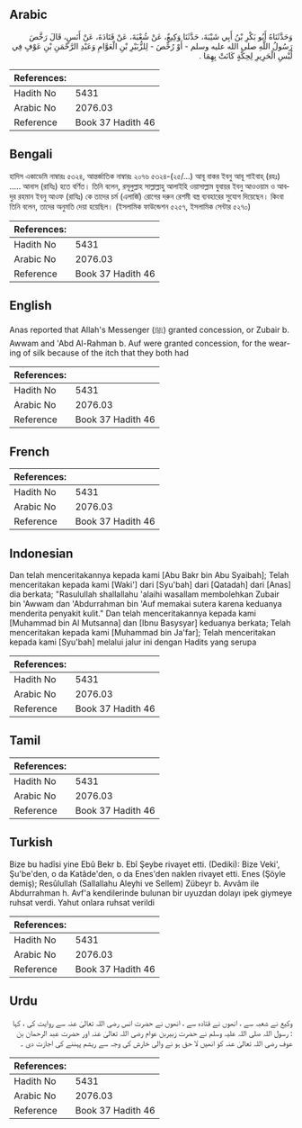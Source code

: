 ## Arabic


<div dir="rtl" lang="ar" style={{fontSize:'larger',backgroundColor:'#f8f9fa',padding:20}}>
وَحَدَّثَنَاهُ أَبُو بَكْرِ بْنُ أَبِي شَيْبَةَ، حَدَّثَنَا وَكِيعٌ، عَنْ شُعْبَةَ، عَنْ قَتَادَةَ، عَنْ أَنَسٍ، قَالَ رَخَّصَ رَسُولُ اللَّهِ صلى الله عليه وسلم - أَوْ رُخِّصَ - لِلزُّبَيْرِ بْنِ الْعَوَّامِ وَعَبْدِ الرَّحْمَنِ بْنِ عَوْفٍ فِي لُبْسِ الْحَرِيرِ لِحِكَّةٍ كَانَتْ بِهِمَا ‏.‏
</div>
<div style={{backgroundColor:'#f8f9fa',padding:20, marginBottom: 10}}><table> <thead> <tr> <th>References:</th> <th></th> </tr> </thead> <tbody><tr><td>Hadith No</td><td>5431</td></tr><tr><td>Arabic No</td><td>2076.03</td></tr><tr><td>Reference</td><td>Book 37 Hadith 46</td></tr></tbody></table></div>

## Bengali


<div dir="ltr" lang="bn" style={{fontSize:'larger',backgroundColor:'#f8f9fa',padding:20}}>
হাদিস একাডেমি নাম্বারঃ ৫৩২৪, আন্তর্জাতিক নাম্বারঃ ২০৭৬ ৫৩২৪-(২৫/...) আবূ বাকর ইবনু আবূ শাইবাহ্ (রহঃ) ..... আনাস (রাযিঃ) হতে বর্ণিত। তিনি বলেন, রসূলুল্লাহ সাল্লাল্লাহু আলাইহি ওয়াসাল্লাম যুবায়র ইবনু আওওয়াম ও আবদুর রহমান ইবনু আওফ (রাযিঃ) কে তাদের চর্ম (এলাৰ্জি) রোগের দরুন রেশমী বস্ত্র ব্যবহারের সুযোগ দিয়েছেন। কিংবা তিনি বলেন, তাদের অনুমতি দেয়া হয়েছিল। (ইসলামিক ফাউন্ডেশন ৫২৫৭, ইসলামিক সেন্টার ৫২৭০)
</div>
<div style={{backgroundColor:'#f8f9fa',padding:20, marginBottom: 10}}><table> <thead> <tr> <th>References:</th> <th></th> </tr> </thead> <tbody><tr><td>Hadith No</td><td>5431</td></tr><tr><td>Arabic No</td><td>2076.03</td></tr><tr><td>Reference</td><td>Book 37 Hadith 46</td></tr></tbody></table></div>

## English


<div dir="ltr" lang="en" style={{fontSize:'larger',backgroundColor:'#f8f9fa',padding:20}}>
Anas reported that Allah's Messenger (ﷺ) granted concession, or Zubair b. Awwam and 'Abd Al-Rahman b. Auf were granted concession, for the wearing of silk because of the itch that they both had
</div>
<div style={{backgroundColor:'#f8f9fa',padding:20, marginBottom: 10}}><table> <thead> <tr> <th>References:</th> <th></th> </tr> </thead> <tbody><tr><td>Hadith No</td><td>5431</td></tr><tr><td>Arabic No</td><td>2076.03</td></tr><tr><td>Reference</td><td>Book 37 Hadith 46</td></tr></tbody></table></div>

## French


<div dir="ltr" lang="fr" style={{fontSize:'larger',backgroundColor:'#f8f9fa',padding:20}}>

</div>
<div style={{backgroundColor:'#f8f9fa',padding:20, marginBottom: 10}}><table> <thead> <tr> <th>References:</th> <th></th> </tr> </thead> <tbody><tr><td>Hadith No</td><td>5431</td></tr><tr><td>Arabic No</td><td>2076.03</td></tr><tr><td>Reference</td><td>Book 37 Hadith 46</td></tr></tbody></table></div>

## Indonesian


<div dir="ltr" lang="id" style={{fontSize:'larger',backgroundColor:'#f8f9fa',padding:20}}>
Dan telah menceritakannya kepada kami [Abu Bakr bin Abu Syaibah]; Telah menceritakan kepada kami [Waki'] dari [Syu'bah] dari [Qatadah] dari [Anas] dia berkata; "Rasulullah shallallahu 'alaihi wasallam membolehkan Zubair bin 'Awwam dan 'Abdurrahman bin 'Auf memakai sutera karena keduanya menderita penyakit kulit." Dan telah menceritakannya kepada kami [Muhammad bin Al Mutsanna] dan [Ibnu Basysyar] keduanya berkata; Telah menceritakan kepada kami [Muhammad bin Ja'far]; Telah menceritakan kepada kami [Syu'bah] melalui jalur ini dengan Hadits yang serupa
</div>
<div style={{backgroundColor:'#f8f9fa',padding:20, marginBottom: 10}}><table> <thead> <tr> <th>References:</th> <th></th> </tr> </thead> <tbody><tr><td>Hadith No</td><td>5431</td></tr><tr><td>Arabic No</td><td>2076.03</td></tr><tr><td>Reference</td><td>Book 37 Hadith 46</td></tr></tbody></table></div>

## Tamil


<div dir="ltr" lang="ta" style={{fontSize:'larger',backgroundColor:'#f8f9fa',padding:20}}>

</div>
<div style={{backgroundColor:'#f8f9fa',padding:20, marginBottom: 10}}><table> <thead> <tr> <th>References:</th> <th></th> </tr> </thead> <tbody><tr><td>Hadith No</td><td>5431</td></tr><tr><td>Arabic No</td><td>2076.03</td></tr><tr><td>Reference</td><td>Book 37 Hadith 46</td></tr></tbody></table></div>

## Turkish


<div dir="ltr" lang="tr" style={{fontSize:'larger',backgroundColor:'#f8f9fa',padding:20}}>
Bize bu hadîsi yine Ebû Bekr b. Ebî Şeybe rivayet etti. (Dediki): Bize Veki', Şu'be'den, o da Katâde'den, o da Enes'den naklen rivayet etti. Enes (Şöyle demiş); Resûlullah (Sallallahu Aleyhi ve Sellem) Zübeyr b. Avvâm ile Abdurrahman h. Avf'a kendilerinde bulunan bir uyuzdan dolayı ipek giymeye ruhsat verdi. Yahut onlara ruhsat verildi
</div>
<div style={{backgroundColor:'#f8f9fa',padding:20, marginBottom: 10}}><table> <thead> <tr> <th>References:</th> <th></th> </tr> </thead> <tbody><tr><td>Hadith No</td><td>5431</td></tr><tr><td>Arabic No</td><td>2076.03</td></tr><tr><td>Reference</td><td>Book 37 Hadith 46</td></tr></tbody></table></div>

## Urdu


<div dir="rtl" lang="ur" style={{fontSize:'larger',backgroundColor:'#f8f9fa',padding:20}}>
وکیع نے شعبہ سے ، انھوں نے قتادہ سے ، انھوں نے حضرت انس رضی اللہ تعالیٰ عنہ سے روایت کی ، کہا : رسول اللہ صلی اللہ علیہ وسلم نے حضرت زبیربن عوام رضی اللہ تعالیٰ عنہ اور حضرت عبد الرحمان بن عوف رضی اللہ تعالیٰ عنہ کو انھیں لا حق ہو نے والی خارش کی وجہ سے ریشم پہننے کی اجازت دی ۔
</div>
<div style={{backgroundColor:'#f8f9fa',padding:20, marginBottom: 10}}><table> <thead> <tr> <th>References:</th> <th></th> </tr> </thead> <tbody><tr><td>Hadith No</td><td>5431</td></tr><tr><td>Arabic No</td><td>2076.03</td></tr><tr><td>Reference</td><td>Book 37 Hadith 46</td></tr></tbody></table></div>